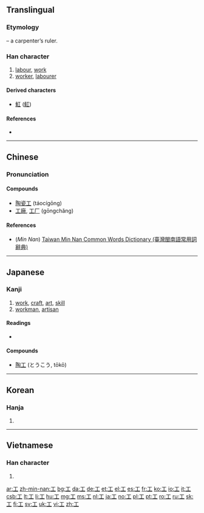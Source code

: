 {{also|エ|Appendix:Variations of "i"|uni=auto}}
==Translingual==
{{stroke order|type=animate}}

===Etymology===
{{liushu|p}} – a carpenter’s ruler.

===Han character===
{{Han char|rn=48|rad=工|as=00|sn=3|four=1010<sub>0</sub>|canj=一中一 (MLM)}}

# [[labour]], [[work]]
# [[worker]], [[labourer]]

====Derived characters====
* [[魟]] ([[𫚉]])

====References====
* {{Han ref|kx=0325.010|dkj=08714|dj=0626.020|hdz=10410.060|uh=5DE5|ud=24037|bh=A475|bd=42101}}

----

==Chinese==
{{zh-forms}}

===Pronunciation===
{{zh-pron
|m=gōng
|c=gung1
|h=pfs=kung
|mn=kang/khang/kong
|mn_note=kang, khang - vernacular, kong - literary
|w=
|mc=y
|oc=y
|ma=|ma2=
|cat=n
}}

====Compounds====
* [[陶瓷工]] (táocígōng)
* [[工廠]], [[工厂]] (gōngchǎng)

====References====
*(''Min Nan'') [http://twblg.dict.edu.tw/holodict_new/result_detail.jsp?n_no=208&curpage=2&sample=%E5%B7%A5&radiobutton=1&querytarget=1&limit=20&pagenum=5&rowcount=90 Taiwan Min Nan Common Words Dictionary (臺灣閩南語常用詞辭典)]

----

==Japanese==

===Kanji===
{{ja-kanji|grade=2|rs=工00}}

# [[work]], [[craft]], [[art]], [[skill]]
# [[workman]], [[artisan]]

====Readings====
* {{ja-readings
|goon=[[く]] (ku)
|kanon=[[こう]] (kō)
|kun=[[たくみ]] (takumi), [[わざ]] (waza), [[つかさ]] (tsukasa)}}

====Compounds====
* [[陶工]] (とうこう, tōkō)

----

==Korean==

===Hanja===
{{ko-hanja|hangeul=공|eumhun=장인, 로동, 노동|rv=gong|mr=kong}}

# {{defn|lang=ko|rv=jangin, rodong, nodong}}

----

==Vietnamese==

===Han character===
{{vi-hantu|[[công]], [[cong]], [[côông]], [[gồng]], [[trong]], [[cung]]|rs=工00}}

# {{defn|lang=vi|sort=工00}}

[[Category:CJKV radicals| ]]

[[ar:工]]
[[zh-min-nan:工]]
[[bg:工]]
[[da:工]]
[[de:工]]
[[et:工]]
[[el:工]]
[[es:工]]
[[fr:工]]
[[ko:工]]
[[io:工]]
[[it:工]]
[[csb:工]]
[[lt:工]]
[[li:工]]
[[hu:工]]
[[mg:工]]
[[ms:工]]
[[nl:工]]
[[ja:工]]
[[no:工]]
[[pl:工]]
[[pt:工]]
[[ro:工]]
[[ru:工]]
[[sk:工]]
[[fi:工]]
[[sv:工]]
[[uk:工]]
[[vi:工]]
[[zh:工]]